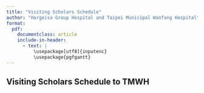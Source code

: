 ```yaml
---
title: "Visiting Scholars Schedule"
author: "Hargeisa Group Hospital and Taipei Municipal Wanfang Hospital"
format: 
  pdf:
    documentclass: article
    include-in-header:
      - text: |
          \usepackage[utf8]{inputenc}
          \usepackage{pgfgantt}
---
```



## Visiting Scholars Schedule to TMWH
\pagenumbering{gobble}

\begin{ganttchart}[vgrid,hgrid,progress label text={}, y unit chart=0.85cm]{1}{12}
    \gantttitle{2024}{12} \\ % Year 2024 with a total of 12 months

    \gantttitlelist{1,...,12}{1} \\ % Months from January to December
    
\ganttgroup{Batch 1}{5}{7} \\
\ganttmilestone{Dr. Chen, TMWH Pathologist TO HGH}{5} \\
    \ganttbar[progress=50]{Dr. Abdirahman (Hospital Director) MoU}{5}{5.5} \\
    \ganttbar[progress=50]{Dr. Khadar Good Nur (ICP Director)}{5}{5.5} \\
    \ganttbar[progress=100]{Dr. Saed Osman (Orthopedic)}{5}{7} \\
    \ganttbar[progress=100]{Dr. Mohamed Hassan Nur (Resident, Orthopedic)}{5}{8} \\
    \ganttbar[progress=100]{Dr. Hassan Mohamed Nur (Resident, Orthopedic)}{5}{8} \\

%

\ganttgroup{Batch 2}{7}{9} \\
\ganttmilestone{Dr. Wei, TMWH Neurosurgeon TO HGH}{7} \\
    \ganttbar[progress=100]{Dr. Saed Mohamed Osman (Resident, Orthopedic)}{7}{10} \\
    \ganttbar[progress=100]{Dr. Abdulrahman Adoosh Abdulaahi (Resident, Orthopedic)}{7}{10} \\
    \ganttbar[progress=100]{Dr. Omar (Pathology)}{7}{9} \\
    \ganttbar[progress=100]{Dr. Ahmed Saeed (Orthopedic)}{7}{9} \\
    \ganttbar[progress=100]{Dr. Mustefe (Neurosurgery)}{7}{10} \\

% Dr. Mustefe (Emergency), Miss Rakia (Ward nurse)

\ganttgroup{Batch 3}{9}{11} \\
\ganttmilestone{TMWH Orthopedic surgeon TO HGH}{9} \\
    \ganttbar[progress=100]{Dr. Yassin Awil (Orthopedic)}{9}{11} \\
    \ganttbar[progress=100]{Dr. Abdulhamid (Neurosurgery)}{9}{11} \\
    \ganttbar[progress=100]{Dr. Ahmed Hersi (NCD clinic)}{9}{11} \\
    \ganttbar[progress=100]{Dr. ?? (NCD clinic)}{9}{11} \\
    \ganttbar[progress=100]{Mr. Ahmed (Nurse, OT director)}{9}{11}

% *** no \\ here *** Dr. Liban (ICU), Mr. Mustefe (Technician, Pathology)


\end{ganttchart}
